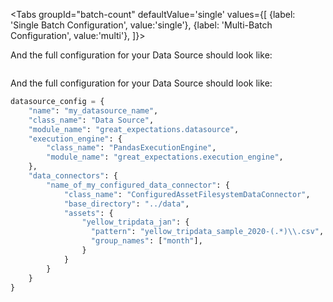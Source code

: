 

<Tabs
  groupId="batch-count"
  defaultValue='single'
  values={[
  {label: 'Single Batch Configuration', value:'single'},
  {label: 'Multi-Batch Configuration', value:'multi'},
  ]}>

  <TabItem value="single">

<ConfigForAssetsConfiguredSingle />

And the full configuration for your Data Source should look like:

```python title="Python" name="docs/docusaurus/docs/snippets/how_to_configure_a_pandas_datasource.py pandas_configured_datasource_single_batch_full_snippet"
```

<NoteExplicitConfiguredAssetsSingle />

  </TabItem>
  <TabItem value="multi">


<ConfigForAssetsConfiguredMulti />

And the full configuration for your Data Source should look like:

```python title="Python" name="docs/docusaurus/docs/snippets/how_to_configure_a_pandas_datasource.py pandas_configured_datasource_multi_batch_full_snippet"
datasource_config = {
    "name": "my_datasource_name",
    "class_name": "Data Source",
    "module_name": "great_expectations.datasource",
    "execution_engine": {
        "class_name": "PandasExecutionEngine",
        "module_name": "great_expectations.execution_engine",
    },
    "data_connectors": {
        "name_of_my_configured_data_connector": {
            "class_name": "ConfiguredAssetFilesystemDataConnector",
            "base_directory": "../data",
            "assets": {
                "yellow_tripdata_jan": {
                  "pattern": "yellow_tripdata_sample_2020-(.*)\\.csv",
                  "group_names": ["month"],
                }
            }
        }
    }
}
```

<NoteExplicitConfiguredAssetsMulti />

  </TabItem>
  </Tabs>